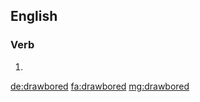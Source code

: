 ==English==

===Verb===
{{head|en|verb form}}

# {{en-past of|drawbore}}

[[de:drawbored]]
[[fa:drawbored]]
[[mg:drawbored]]